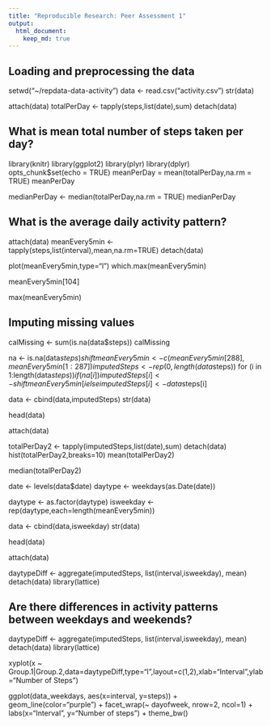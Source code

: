 ```yaml
---
title: "Reproducible Research: Peer Assessment 1"
output: 
  html_document:
    keep_md: true
---
```



## Loading and preprocessing the data
setwd("~/repdata-data-activity")
data <- read.csv("activity.csv")
str(data)

attach(data)
totalPerDay <- tapply(steps,list(date),sum)
detach(data)


## What is mean total number of steps taken per day?
library(knitr) 
library(ggplot2) 
library(plyr) 
library(dplyr)
opts_chunk$set(echo = TRUE)
meanPerDay = mean(totalPerDay,na.rm = TRUE)
meanPerDay

medianPerDay <- median(totalPerDay,na.rm = TRUE)
medianPerDay


## What is the average daily activity pattern?
attach(data)
meanEvery5min <- tapply(steps,list(interval),mean,na.rm=TRUE)
detach(data)

plot(meanEvery5min,type="l")
which.max(meanEvery5min)

meanEvery5min[104]

max(meanEvery5min)


## Imputing missing values
calMissing <- sum(is.na(data$steps))
calMissing

na <- is.na(data$steps)
shiftmeanEvery5min <- c(meanEvery5min[288],meanEvery5min[1:287])
imputedSteps <- rep(0,length(data$steps))
for (i in 1:length(data$steps))
       if(na[i])
     imputedSteps[i] <- shiftmeanEvery5min[i%%length(meanEvery5min)+1]
       else
       imputedSteps[i] <- data$steps[i]

data <- cbind(data,imputedSteps)
str(data)

head(data)

attach(data)

totalPerDay2 <- tapply(imputedSteps,list(date),sum)
detach(data)
hist(totalPerDay2,breaks=10)
mean(totalPerDay2)

median(totalPerDay2)


date <- levels(data$date)
daytype <- weekdays(as.Date(date))

daytype <- as.factor(daytype)
isweekday <- rep(daytype,each=length(meanEvery5min))

data <- cbind(data,isweekday)
str(data)

head(data)

attach(data)

daytypeDiff <- aggregate(imputedSteps, list(interval,isweekday), mean)
detach(data)
library(lattice)


## Are there differences in activity patterns between weekdays and weekends?
daytypeDiff <- aggregate(imputedSteps, list(interval,isweekday), mean)
detach(data)
library(lattice)


xyplot(x ~ Group.1|Group.2,data=daytypeDiff,type="l",layout=c(1,2),xlab="Interval",ylab="Number of Steps")

ggplot(data_weekdays, aes(x=interval, y=steps)) + 
     geom_line(color="purple") + 
      facet_wrap(~ dayofweek, nrow=2, ncol=1) +
     labs(x="Interval", y="Number of steps") +
       theme_bw()
